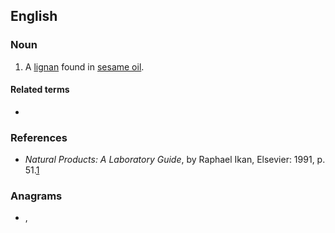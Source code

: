 ==English==

===Noun===
{{en-noun|-}}

# A [[lignan]] found in [[sesame oil]].

====Related terms====
* {{l|en|sesamin}}

===References===
* ''Natural Products: A Laboratory Guide'', by Raphael Ikan, Elsevier: 1991, p. 51.[http://books.google.com/books?id=B7P8HQimBAIC&pg=PA51&dq=Sesamin&ei=fFE-R9vyI4v8sQOkgOnTDQ&sig=6sXIn4Q0J-kvopUieAqTKosXztw]

===Anagrams===
* {{l|en|semolinas}}, {{l|en|Simoleans}}